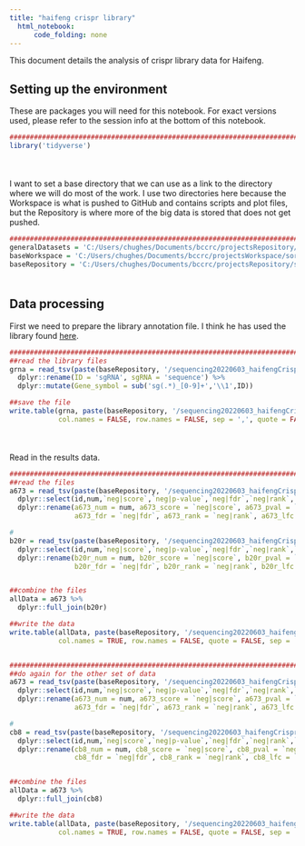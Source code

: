 ```yaml
---
title: "haifeng crispr library"
  html_notebook:
      code_folding: none
---
```


This document details the analysis of crispr library data for Haifeng. 

## Setting up the environment

These are packages you will need for this notebook. For exact versions used, please refer to the session info at the bottom of this notebook.

```r
##########################################################################################
library('tidyverse')
```

<div style="margin-bottom:50px;"></div>

I want to set a base directory that we can use as a link to the directory where we will do most of the work. I use two directories here because the Workspace is what is pushed to GitHub and contains scripts and plot files, but the Repository is where more of the big data is stored that does not get pushed.

```r
##########################################################################################
generalDatasets = 'C:/Users/chughes/Documents/bccrc/projectsRepository/generalDatasets'
baseWorkspace = 'C:/Users/chughes/Documents/bccrc/projectsWorkspace/sorensenLab/relatedToOthers'
baseRepository = 'C:/Users/chughes/Documents/bccrc/projectsRepository/sorensenLab/relatedToOthers'
```

<div style="margin-bottom:50px;"></div>

## Data processing

First we need to prepare the library annotation file. I think he has used the library found [here](https://www.addgene.org/pooled-library/sabatini-human-crispr-metabolic-knockout/).

```r
##########################################################################################
##read the library files
grna = read_tsv(paste(baseRepository, '/sequencing20220603_haifengCrisprScreen/metabolismsgrnas.txt',sep='')) %>%
  dplyr::rename(ID = 'sgRNA', sgRNA = 'sequence') %>%
  dplyr::mutate(Gene_symbol = sub('sg(.*)_[0-9]+','\\1',ID))

##save the file
write.table(grna, paste(baseRepository, '/sequencing20220603_haifengCrisprScreen/library.csv',sep=''),
            col.names = FALSE, row.names = FALSE, sep = ',', quote = FALSE)
```

<div style="margin-bottom:50px;"></div>

Read in the results data.

```r
##########################################################################################
##read the files
a673 = read_tsv(paste(baseRepository, '/sequencing20220603_haifengCrisprScreen/hzMetaboA673_rra.gene_summary.txt',sep=''), show_col_types = FALSE) %>%
  dplyr::select(id,num,`neg|score`,`neg|p-value`,`neg|fdr`,`neg|rank`,`neg|lfc`) %>%
  dplyr::rename(a673_num = num, a673_score = `neg|score`, a673_pval = `neg|p-value`,
                a673_fdr = `neg|fdr`, a673_rank = `neg|rank`, a673_lfc = `neg|lfc`)

#
b20r = read_tsv(paste(baseRepository, '/sequencing20220603_haifengCrisprScreen/hzMetaboB20r_rra.gene_summary.txt',sep=''), show_col_types = FALSE) %>%
  dplyr::select(id,num,`neg|score`,`neg|p-value`,`neg|fdr`,`neg|rank`,`neg|lfc`) %>%
  dplyr::rename(b20r_num = num, b20r_score = `neg|score`, b20r_pval = `neg|p-value`,
                b20r_fdr = `neg|fdr`, b20r_rank = `neg|rank`, b20r_lfc = `neg|lfc`)


##combine the files
allData = a673 %>%
  dplyr::full_join(b20r)

##write the data
write.table(allData, paste(baseRepository, '/sequencing20220603_haifengCrisprScreen/dataset_mageckCrisprHits_B20RVersusA673.tsv', sep=''),
            col.names = TRUE, row.names = FALSE, quote = FALSE, sep = '\t')


##########################################################################################
##do again for the other set of data
a673 = read_tsv(paste(baseRepository, '/sequencing20220603_haifengCrisprScreen/hzMetaboA673_rra.gene_summary.txt',sep=''), show_col_types = FALSE) %>%
  dplyr::select(id,num,`neg|score`,`neg|p-value`,`neg|fdr`,`neg|rank`,`neg|lfc`) %>%
  dplyr::rename(a673_num = num, a673_score = `neg|score`, a673_pval = `neg|p-value`,
                a673_fdr = `neg|fdr`, a673_rank = `neg|rank`, a673_lfc = `neg|lfc`)

#
cb8 = read_tsv(paste(baseRepository, '/sequencing20220603_haifengCrisprScreen/hzMetaboCb8_rra.gene_summary.txt',sep=''), show_col_types = FALSE) %>%
  dplyr::select(id,num,`neg|score`,`neg|p-value`,`neg|fdr`,`neg|rank`,`neg|lfc`) %>%
  dplyr::rename(cb8_num = num, cb8_score = `neg|score`, cb8_pval = `neg|p-value`,
                cb8_fdr = `neg|fdr`, cb8_rank = `neg|rank`, cb8_lfc = `neg|lfc`)


##combine the files
allData = a673 %>%
  dplyr::full_join(cb8)

##write the data
write.table(allData, paste(baseRepository, '/sequencing20220603_haifengCrisprScreen/dataset_mageckCrisprHits_cb8VersusA673.tsv', sep=''),
            col.names = TRUE, row.names = FALSE, quote = FALSE, sep = '\t')
```